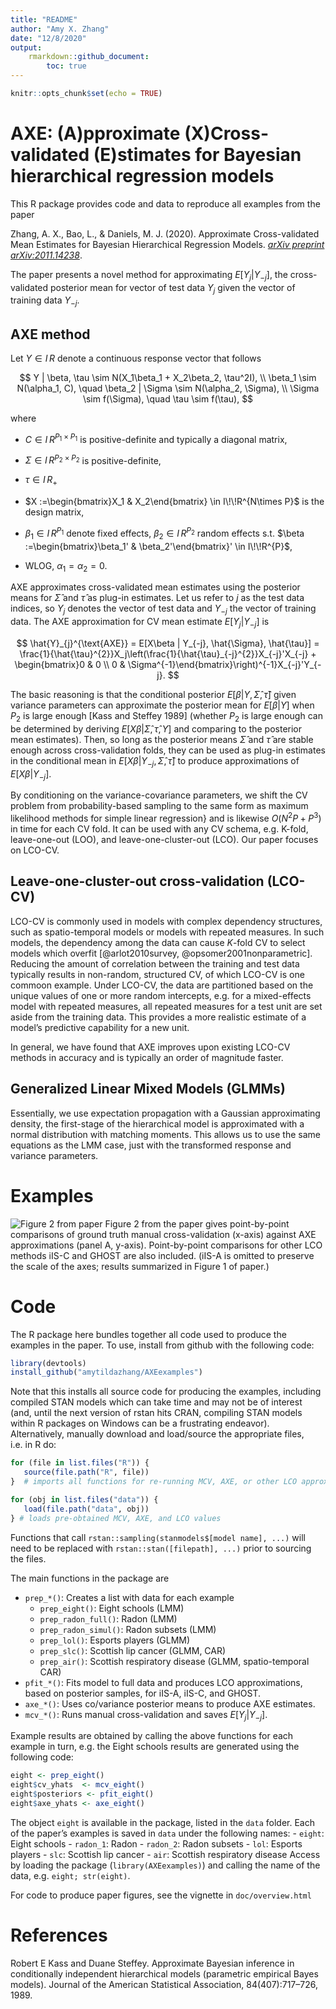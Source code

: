 ```yaml
---
title: "README"
author: "Amy X. Zhang"
date: "12/8/2020"
output: 
    rmarkdown::github_document:
        toc: true
---
```


```r
knitr::opts_chunk$set(echo = TRUE)
```

# AXE: (A)pproximate (X)Cross-validated (E)stimates for Bayesian hierarchical regression models

This R package provides code and data to reproduce all examples from the paper

Zhang, A. X., Bao, L., & Daniels, M. J. (2020). Approximate Cross-validated Mean Estimates for Bayesian Hierarchical Regression Models. [_arXiv preprint arXiv:2011.14238_](https://arxiv.org/abs/2011.14238).

The paper presents a novel method for approximating  $E[Y_j | Y_{-j}]$, the cross-validated posterior mean for vector of test data $Y_j$ given the vector of training data $Y_{-j}$. 


## AXE method
Let $Y \in I\!\!R$ denote a continuous response vector that follows

$$ Y | \beta, \tau \sim N(X_1\beta_1 + X_2\beta_2, \tau^2I), \\
 \beta_1 \sim N(\alpha_1, C), \quad \beta_2 | \Sigma \sim N(\alpha_2, \Sigma), \\
 \Sigma  \sim f(\Sigma), \quad \tau \sim f(\tau),
$$

where 

- $C \in I\!\!R^{P_1 \times P_1}$ is positive-definite and typically a diagonal matrix,

- $\Sigma \in I\!\!R^{P_2 \times P_2}$ is positive-definite, 

- $\tau \in I\!\!R_+$

- $X :=\begin{bmatrix}X_1 & X_2\end{bmatrix} \in I\!\!R^{N\times P}$ is the design matrix,

- $\beta_1 \in I\!\!R^{P_1}$ denote fixed effects, $\beta_2 \in I\!\!R^{P_2}$ random effects s.t. $\beta :=\begin{bmatrix}\beta_1' & \beta_2'\end{bmatrix}' \in I\!\!R^{P}$, 

- WLOG, $\alpha_1 = \alpha_2 = 0.$ 


AXE approximates cross-validated mean estimates using the posterior means for $\hat{\Sigma}$ and $\hat{\tau}$ as plug-in estimates. Let us refer to $j$ as the test data indices, so $Y_j$ denotes the vector of test data and $Y_{-j}$ the vector of training data. The AXE approximation for CV mean estimate $E[Y_j | Y_{-j}]$ is

$$
    \hat{Y}_{j}^{\text{AXE}} = E[X\beta | Y_{-j}, \hat{\Sigma}, \hat{\tau}] = \frac{1}{\hat{\tau}^{2}}X_j\left(\frac{1}{\hat{\tau}_{-j}^{2}}X_{-j}'X_{-j} + \begin{bmatrix}0 & 0 \\ 0 & \Sigma^{-1}\end{bmatrix}\right)^{-1}X_{-j}'Y_{-j}.
$$



The basic reasoning is that the conditional posterior $E[\beta | Y, \hat{\Sigma},  \hat{\tau}]$ given variance parameters can approximate the posterior mean for $E[\beta | Y]$ when $P_2$ is large enough [Kass and Steffey 1989] (whether $P_2$ is large enough can be determined by deriving $E[X\beta| \hat{\Sigma}, \hat{\tau}, Y]$ and comparing to the posterior mean estimates). Then, so long as the posterior means $\hat{\Sigma}$ and $\hat{\tau}$ are stable enough across cross-validation folds, they can be used as plug-in estimates in the conditional mean in $E[X\beta | Y_{-j}, \hat{\Sigma}, \hat{\tau}]$ to produce approximations of   $E[X\beta | Y_{-j}]$. 

By conditioning on the variance-covariance parameters, we shift the CV problem from probability-based sampling to the same form as maximum likelihood methods for simple linear regression} and is likewise $O\left(N^2P + P^3 \right)$ in time for each CV fold. It can be used with any CV schema, e.g. K-fold, leave-one-out (LOO), and leave-one-cluster-out (LCO). Our paper focuses on LCO-CV.

## Leave-one-cluster-out cross-validation (LCO-CV)
 LCO-CV is commonly used in models with complex dependency structures, such as spatio-temporal models or models with repeated measures.  In such models, the dependency among the data can cause $K$-fold CV to select models which overfit [@arlot2010survey, @opsomer2001nonparametric]. Reducing the amount of correlation between the training and test data typically results in non-random, structured CV, of which LCO-CV is one commoon example. Under LCO-CV, the data are partitioned based on the unique values of one or more random intercepts, e.g. for a mixed-effects model with repeated measures, all repeated measures for a test unit are set aside from the training data. This provides a more realistic estimate of a model's predictive capability for a new unit. 

In general, we have found that AXE improves upon existing LCO-CV methods in accuracy and is typically an order of magnitude faster. 


## Generalized Linear Mixed Models (GLMMs)

Essentially, we use expectation propagation with a Gaussian approximating density, the first-stage of the hierarchical model is approximated with a normal distribution with matching moments. This allows us to use the same equations as the LMM case, just with the transformed response and variance parameters. 


# Examples

![Figure 2 from paper](data-raw/p_both.png)
Figure 2 from the paper gives point-by-point comparisons of ground truth manual cross-validation (x-axis) against AXE approximations (panel A, y-axis). Point-by-point comparisons for other LCO methods iIS-C and GHOST are also included. (iIS-A is omitted to preserve the scale of the axes; results summarized in Figure 1 of paper.)

# Code
The R package here bundles together all code used to produce the examples in the paper. To use, install from github with the following code:

```r
library(devtools)
install_github("amytildazhang/AXEexamples")

```

Note that this installs all source code for producing the examples, including compiled STAN models which can take time and may not be of interest (and, until the next version of rstan hits CRAN, compiling STAN models within R packages on  Windows can be a frustrating endeavor). Alternatively, manually download and load/source the appropriate files, i.e. in R do:

```r
for (file in list.files("R")) {
   source(file.path("R", file))
}  # imports all functions for re-running MCV, AXE, or other LCO approximations

for (obj in list.files("data")) {
   load(file.path("data", obj))
} # loads pre-obtained MCV, AXE, and LCO values

```
Functions that call `rstan::sampling(stanmodels$[model name], ...)` will need to be replaced with `rstan::stan([filepath], ...)` prior to sourcing the files.

The main functions in the package are

- `prep_*()`: Creates a list with data for each example
   + `prep_eight()`: Eight schools (LMM)
   + `prep_radon_full()`: Radon (LMM)
   + `prep_radon_simul()`: Radon subsets (LMM)
   + `prep_lol()`: Esports players (GLMM)
   + `prep_slc()`: Scottish lip cancer (GLMM, CAR)
   + `prep_air()`: Scottish respiratory disease (GLMM, spatio-temporal CAR)
- `pfit_*()`: Fits model to full data and produces LCO approximations, based on posterior samples, for iIS-A, iIS-C, and GHOST.
- `axe_*()`: Uses co/variance posterior means to produce AXE estimates.
- `mcv_*()`: Runs manual cross-validation and saves $E[Y_j | Y_{-j}]$.


Example results are obtained by calling the above functions for each example in turn, e.g. the Eight schools results are generated using the following code:

```r
eight <- prep_eight() 
eight$cv_yhats  <- mcv_eight() 
eight$posteriors <- pfit_eight() 
eight$axe_yhats <- axe_eight() 

```

The object `eight` is available in the package, listed in the `data` folder. Each of the paper's examples is saved in  `data` under the following names:
- `eight`: Eight schools
- `radon_1`: Radon
- `radon_2`: Radon subsets
- `lol`: Esports players
- `slc`: Scottish lip cancer
- `air`: Scottish respiratory disease
Access by loading the package (`library(AXEexamples)`) and calling the name of the data, e.g. `eight; str(eight)`.

For code to produce paper figures, see the vignette in `doc/overview.html`


# References

Robert E Kass and Duane Steffey. Approximate Bayesian inference in conditionally independent hierarchical models (parametric empirical Bayes models). Journal of the American Statistical Association, 84(407):717–726, 1989.




